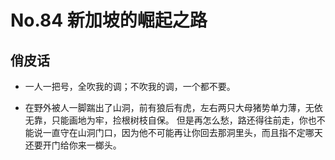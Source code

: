 # No.84 新加坡的崛起之路

## 俏皮话

- 一人一把号，全吹我的调；不吹我的调，一个都不要。

- 在野外被人一脚踹出了山洞，前有狼后有虎，左右两只大母猪势单力薄，无依无靠，只能画地为牢，捡根树枝自保。
但是再怎么愁，路还得往前走，你也不能说一直守在山洞门口，因为他不可能再让你回去那洞里头，而且指不定哪天还要开门给你来一榔头。
